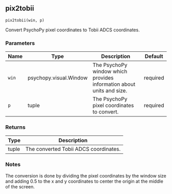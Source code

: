 ## pix2tobii { #pix2tobii }

`pix2tobii(win, p)`

Convert PsychoPy pixel coordinates to Tobii ADCS coordinates.

### Parameters

| Name   | Type                   | Description                                                          | Default   |
|--------|------------------------|----------------------------------------------------------------------|-----------|
| `win`  | psychopy.visual.Window | The PsychoPy window which provides information about units and size. | required  |
| `p`    | tuple                  | The PsychoPy pixel coordinates to convert.                           | required  |

### Returns

| Type   | Description                           |
|--------|---------------------------------------|
| tuple  | The converted Tobii ADCS coordinates. |

### Notes

The conversion is done by dividing the pixel coordinates by the window size
and adding 0.5 to the x and y coordinates to center the origin at the
middle of the screen.